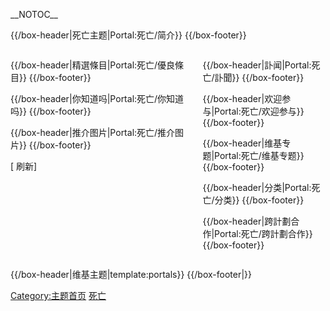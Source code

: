 <!-- 這個主題使用這個語法建立： subst:box portal skeleton| topic={{{topic}}}|  -->
__NOTOC__
<div align="center">
{{browsebar}}
</div>

{{/box-header|死亡主题|Portal:死亡/简介}}
{{Portal:死亡/简介}}
{{/box-footer}}

<div style="float:left; width:60%;"> <!-- This width add to the the margin below to equal 100%-->

{{/box-header|精選條目|Portal:死亡/優良條目}}
{{Portal:死亡/優良條目}}
{{/box-footer}}

{{/box-header|你知道吗|Portal:死亡/你知道吗}}
{{Portal:死亡/你知道吗}}
{{/box-footer}}

{{/box-header|推介图片|Portal:死亡/推介图片}}
{{Portal:死亡/推介图片}}
{{/box-footer}}

[{{fullurl:Portal:死亡|action=purge}} 刷新]

</div>

<div style="float:right; width:39%"> <!-- This margin should be right of the above -->

{{/box-header|訃闻|Portal:死亡/訃聞}}
{{Portal:死亡/訃聞}}
{{/box-footer}}

{{/box-header|欢迎参与|Portal:死亡/欢迎参与}}
{{Portal:死亡/欢迎参与}}
{{/box-footer}}

{{/box-header|维基专题|Portal:死亡/维基专题}}
{{Portal:死亡/维基专题}}
{{/box-footer}}

{{/box-header|分类|Portal:死亡/分类}}
{{Portal:死亡/分类}}
{{/box-footer}}

{{/box-header|跨計劃合作|Portal:死亡/跨計劃合作}}
{{Portal:死亡/跨計劃合作}}
{{/box-footer}}

</div>

<div style="float:right; width:100%">
{{/box-header|维基主题|template:portals}}
{{portals}}
{{/box-footer|}}

[[Category:主题首页|Category:主题首页]]
[[Category:死亡|]]